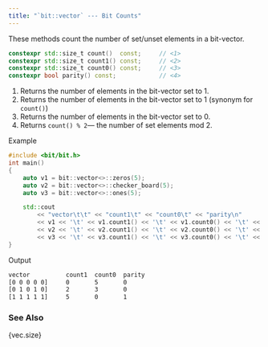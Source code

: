 ```yaml
---
title: "`bit::vector` --- Bit Counts"
---
```


These methods count the number of set/unset elements in a bit-vector.

```cpp
constexpr std::size_t count()  const;     // <1>
constexpr std::size_t count1() const;     // <2>
constexpr std::size_t count0() const;     // <3>
constexpr bool parity() const;            // <4>
```
1. Returns the number of elements in the bit-vector set to 1.
2. Returns the number of elements in the bit-vector set to 1 (synonym for `count()`)
3. Returns the number of elements in the bit-vector set to 0.
4. Returns `count() % 2`--- the number of set elements mod 2.

[Example]{.bt}
```cpp
#include <bit/bit.h>
int main()
{
    auto v1 = bit::vector<>::zeros(5);
    auto v2 = bit::vector<>::checker_board(5);
    auto v3 = bit::vector<>::ones(5);

    std::cout
        << "vector\t\t" << "count1\t" << "count0\t" << "parity\n"
        << v1 << '\t' << v1.count1() << '\t' << v1.count0() << '\t' << v1.parity() << '\n'
        << v2 << '\t' << v2.count1() << '\t' << v2.count0() << '\t' << v2.parity() << '\n'
        << v3 << '\t' << v3.count1() << '\t' << v3.count0() << '\t' << v3.parity() << '\n';
}
```

[Output]{.bt}
```bash
vector          count1  count0  parity
[0 0 0 0 0]     0       5       0
[0 1 0 1 0]     2       3       0
[1 1 1 1 1]     5       0       1
```

### See Also
{vec.size}
